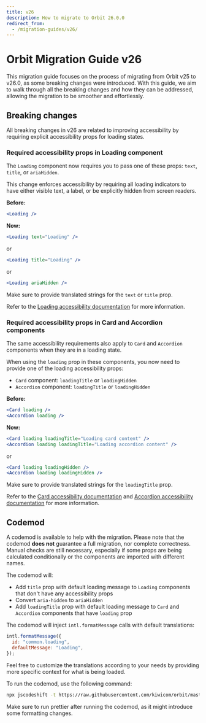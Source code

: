 ```yaml
---
title: v26
description: How to migrate to Orbit 26.0.0
redirect_from:
  - /migration-guides/v26/
---
```


# Orbit Migration Guide v26

This migration guide focuses on the process of migrating from Orbit v25 to v26.0, as some breaking changes were introduced.
With this guide, we aim to walk through all the breaking changes and how they can be addressed, allowing the migration to be smoother and effortlessly.

## Breaking changes

All breaking changes in v26 are related to improving accessibility by requiring explicit accessibility props for loading states.

### Required accessibility props in Loading component

The `Loading` component now requires you to pass one of these props: `text`, `title`, or `ariaHidden`.

This change enforces accessibility by requiring all loading indicators to have either visible text, a label, or be explicitly hidden from screen readers.

**Before:**

```jsx
<Loading />
```

**Now:**

```jsx
<Loading text="Loading" />
```

or

```jsx
<Loading title="Loading" />
```

or

```jsx
<Loading ariaHidden />
```

Make sure to provide translated strings for the `text` or `title` prop.

Refer to the [Loading accessibility documentation](/components/loading/accessibility/) for more information.

### Required accessibility props in Card and Accordion components

The same accessibility requirements also apply to `Card` and `Accordion` components when they are in a loading state.

When using the `loading` prop in these components, you now need to provide one of the loading accessibility props:

- `Card` component: `loadingTitle` or `loadingHidden`
- `Accordion` component: `loadingTitle` or `loadingHidden`

**Before:**

```jsx
<Card loading />
<Accordion loading />
```

**Now:**

```jsx
<Card loading loadingTitle="Loading card content" />
<Accordion loading loadingTitle="Loading accordion content" />
```

or

```jsx
<Card loading loadingHidden />
<Accordion loading loadingHidden />
```

Make sure to provide translated strings for the `loadingTitle` prop.

Refer to the [Card accessibility documentation](/components/card/accessibility/) and [Accordion accessibility documentation](/components/accordion/accessibility/) for more information.

## Codemod

A codemod is available to help with the migration. Please note that the codemod **does not** guarantee a full migration, nor complete correctness.
Manual checks are still necessary, especially if some props are being calculated conditionally or the components are imported with different names.

The codemod will:

- Add `title` prop with default loading message to `Loading` components that don't have any accessibility props
- Convert `aria-hidden` to `ariaHidden`
- Add `loadingTitle` prop with default loading message to `Card` and `Accordion` components that have `loading` prop

The codemod will inject `intl.formatMessage` calls with default translations:

```jsx
intl.formatMessage({
  id: "common.loading",
  defaultMessage: "Loading",
});
```

Feel free to customize the translations according to your needs by providing more specific context for what is being loaded.

To run the codemod, use the following command:

```bash
npx jscodeshift -t https://raw.githubusercontent.com/kiwicom/orbit/master/packages/orbit-components/transforms/transforms-v26.js --parser=tsx --extensions=ts,tsx <pathToYourCode>
```

Make sure to run prettier after running the codemod, as it might introduce some formatting changes.
